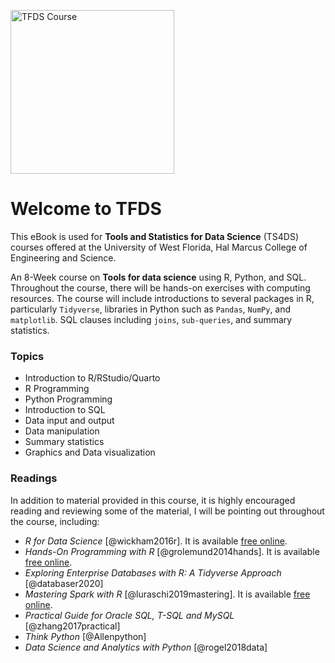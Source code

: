 ![](/logo.png){alt="TFDS Course" fig-alt="Tools For Data Science" fig-align="left" width="262"}

# Welcome to TFDS {.unnumbered}

This eBook is used for **Tools and Statistics for Data Science** (TS4DS) courses offered at the University of West Florida, Hal Marcus College of Engineering and Science.

An 8-Week course on **Tools for data science** using R, Python, and SQL. Throughout the course, there will be hands-on exercises with computing resources. The course will include introductions to several packages in R, particularly `Tidyverse`, libraries in Python such as `Pandas`, `NumPy`, and `matplotlib`. SQL clauses including `joins`, `sub-queries`, and summary statistics.

### Topics {.unnumbered}

-   Introduction to R/RStudio/Quarto
-   R Programming
-   Python Programming
-   Introduction to SQL
-   Data input and output
-   Data manipulation
-   Summary statistics
-   Graphics and Data visualization

### Readings {.unnumbered}

In addition to material provided in this course, it is highly encouraged reading and reviewing some of the material, I will be pointing out throughout the course, including:

-   *R for Data Science* [@wickham2016r]. It is available [free online](https://r4ds.had.co.nz/){target="_blank"}.
-   *Hands-On Programming with R* [@grolemund2014hands]. It is available [free online](https://rstudio-education.github.io/hopr/){target="_blank"}.
-   *Exploring Enterprise Databases with R: A Tidyverse Approach* [@databaser2020]
-   *Mastering Spark with R* [@luraschi2019mastering]. It is available [free online](https://therinspark.com/index.html){target="_blank"}.
-   *Practical Guide for Oracle SQL, T-SQL and MySQL* [@zhang2017practical]
-   *Think Python* [@Allenpython]
-   *Data Science and Analytics with Python* [@rogel2018data]
